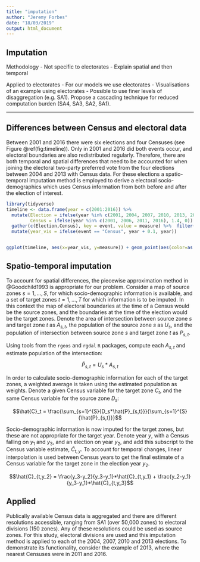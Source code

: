 ```yaml
---
title: "imputation"
author: "Jeremy Forbes"
date: "18/03/2019"
output: html_document
---
```


## Imputation
Methodology
- Not specific to electorates
- Explain spatial and then temporal

Applied to electorates
- For our models we use electorates
- Visualisations of an example using electorates
- Possible to use finer levels of disaggregation (e.g. SA1). Propose a cascading technique for reduced computation burden (SA4, SA3, SA2, SA1).

-------------------------------------------------------------------------------------


## Differences between Census and electoral data

Between 2001 and 2016 there were six elections and four Censuses (see Figure \@ref(fig:timeline)). Only in 2001 and 2016 did both events occur, and electoral boundaries are also redistributed regularly. Therefore, there are both temporal and spatial differences that need to be accounted for when joining the electoral two-party preferred vote from the four elections between 2004 and 2013 with Census data. For these elections a spatio-temporal imputation method is employed to derive a electoral socio-demographics which uses Census information from both before and after the election of interest. 

```r
library(tidyverse)
timeline <- data.frame(year = c(2001:2016)) %>%
  mutate(Election = ifelse(year %in% c(2001, 2004, 2007, 2010, 2013, 2016),1,0),
         Census = ifelse(year %in% c(2001, 2006, 2011, 2016), 1.4, 0)) %>%
  gather(c(Election,Census), key = event, value = measure) %>%  filter(measure != 0) %>%
  mutate(year_vis = ifelse(event == "Census", year + 0.1, year))


ggplot(timeline, aes(x=year_vis, y=measure)) + geom_point(aes(color=as.factor(event),shape=as.factor(event)),size = 4) + labs(color = "Event", shape = "Event") + geom_hline(yintercept=0, size =1, color = 'grey', show.legend = FALSE) + geom_segment(x=2001,xend=2001, y=1, yend=0, color = '#00BFC4') + geom_segment(x=2004,xend=2004, y=1, yend=0, color = '#00BFC4') + geom_segment(x=2007,xend=2007, y=1, yend=0, color = '#00BFC4') + geom_segment(x=2010,xend=2010, y=1, yend=0, color = '#00BFC4') + geom_segment(x=2013,xend=2013, y=1, yend=0, color = '#00BFC4') + geom_segment(x=2016,xend=2016, y=1, yend=0, color = '#00BFC4') + geom_segment(x=2001.1,xend=2001.1, y=1.4, yend=0, color = '#F8766D') + geom_segment(x=2006.1,xend=2006.1, y=1.4, yend=0, color = '#F8766D') + geom_segment(x=2011.1,xend=2011.1, y=1.4, yend=0, color = '#F8766D') + geom_segment(x=2016.1,xend=2016.1, y=1.4, yend=0, color = '#F8766D') + labs(x="Year") + theme(text=element_text(size=10), axis.text.x=element_text(size=6),axis.text.y=element_blank(), axis.title.y=element_blank(), plot.background=element_blank(), axis.ticks.y = element_blank(), panel.background = element_blank()) + scale_x_discrete(limits = c(2001:2016)) + coord_fixed(ratio = 2)
```

## Spatio-temporal imputation

To account for spatial differences, the piecewise approximation method in @Goodchild1993 is appropriate for our problem. Consider a map of source zones $s = 1,...,S$, for which socio-demographic information is available, and a set of target zones $t = 1,...,T$ for which information is to be imputed. In this context the map of electoral boundaries at the time of a Census would be the source zones, and the boundaries at the time of the election would be the target zones. Denote the area of intersection between source zone $s$ and target zone $t$ as $A_{s,t}$, the population of the source zone $s$ as $U_s$, and the population of intersection between source zone $s$ and target zone $t$ as $P_{s,t}$.

Using tools from the `rgeos` and `rgdal` `R` packages, compute each $A_{s,t}$ and estimate population of the intersection:

$$\hat{P}_{s,t} = U_s*A_{s,t}$$

In order to calculate socio-demographic information for each of the target zones, a weighted average is taken using the estimated population as weights. Denote a given Census variable for the target zone $C_t$, and the same Census variable for the source zone $D_s$:

$$\hat{C}_t = \frac{\sum_{s=1}^{S}{D_s*\hat{P}_{s,t}}}{\sum_{s=1}^{S}{\hat{P}_{s,t}}}$$

Socio-demographic information is now imputed for the target zones, but these are not appropriate for the target year. Denote year $y$, with a Census falling on $y_1$ and $y_3$, and an election on year $y_2$, and add this subscript to the Census variable estimate, $\hat{C}_{t,y}$. To account for temporal changes, linear interpolation is used between Census years to get the final estimate of a Census variable for the target zone in the election year $y_2$.

$$\hat{C}_{t,y_2} = \frac{y_3-y_2}{y_3-y_1}*\hat{C}_{t,y_1} + \frac{y_2-y_1}{y_3-y_1}*\hat{C}_{t,y_3}$$

## Applied

Publically available Census data is aggregated and there are different resolutions accessible, ranging from SA1 (over 50,000 zones) to electoral divisions (150 zones). Any of these resolutions could be used as source zones. For this study, electoral divisions are used and this imputation method is applied to each of the 2004, 2007, 2010 and 2013 elections. To demonstrate its functionality, consider the example of 2013, where the nearest Censuses were in 2011 and 2016.


